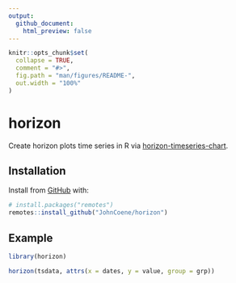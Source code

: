 ```yaml
---
output: 
  github_document:
    html_preview: false
---
```


<!-- README.md is generated from README.Rmd. Please edit that file -->

```r
knitr::opts_chunk$set(
  collapse = TRUE,
  comment = "#>",
  fig.path = "man/figures/README-",
  out.width = "100%"
)
```

<!-- badges: start -->
<!-- badges: end -->

# horizon

Create horizon plots time series in R via [horizon-timeseries-chart](https://github.com/vasturiano/horizon-timeseries-chart).

## Installation

Install from [GitHub](https://github.com/) with:

``` r
# install.packages("remotes")
remotes::install_github("JohnCoene/horizon")
```

## Example

```r
library(horizon)

horizon(tsdata, attrs(x = dates, y = value, group = grp))
```
